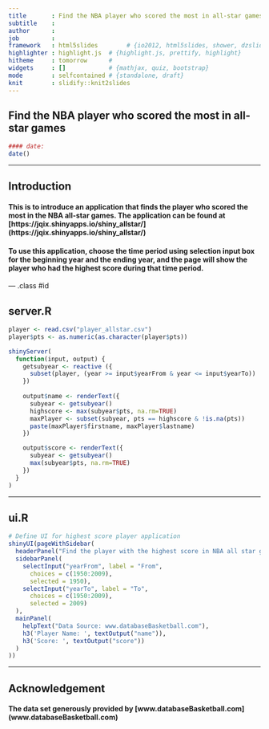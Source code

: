 ```yaml
---
title       : Find the NBA player who scored the most in all-star games
subtitle    : 
author      : 
job         : 
framework   : html5slides        # {io2012, html5slides, shower, dzslides, ...}
highlighter : highlight.js  # {highlight.js, prettify, highlight}
hitheme     : tomorrow      # 
widgets     : []            # {mathjax, quiz, bootstrap}
mode        : selfcontained # {standalone, draft}
knit        : slidify::knit2slides
---
```


## Find the NBA player who scored the most in all-star games
``` r
#### date: 
date()
```


---


## Introduction

#### This is to introduce an application that finds the player who scored the most in the NBA all-star games. The application can be found at [https://jqix.shinyapps.io/shiny_allstar/] (https://jqix.shinyapps.io/shiny_allstar/)

#### To use this application, choose the time period using selection input box for the beginning year and the ending year, and the page will show the player who had the highest score during that time period.

--- .class #id 

## server.R

```r
player <- read.csv("player_allstar.csv")
player$pts <- as.numeric(as.character(player$pts))

shinyServer(
  function(input, output) {
    getsubyear <- reactive ({
      subset(player, (year >= input$yearFrom & year <= input$yearTo))
    })
    
    output$name <- renderText({
      subyear <- getsubyear()
      highscore <- max(subyear$pts, na.rm=TRUE)
      maxPlayer <- subset(subyear, pts == highscore & !is.na(pts))
      paste(maxPlayer$firstname, maxPlayer$lastname)
    })

    output$score <- renderText({
      subyear <- getsubyear()
      max(subyear$pts, na.rm=TRUE)
    })
  }
)

```

---

## ui.R

```r
# Define UI for highest score player application
shinyUI(pageWithSidebar(
  headerPanel("Find the player with the highest score in NBA all star games"),
  sidebarPanel(
    selectInput("yearFrom", label = "From",
      choices = c(1950:2009),
      selected = 1950),
    selectInput("yearTo", label = "To",
      choices = c(1950:2009),
      selected = 2009)
  ),
  mainPanel(
    helpText("Data Source: www.databaseBasketball.com"),
    h3('Player Name: ', textOutput("name")),
    h3('Score: ', textOutput("score"))
  )
))
```

---

## Acknowledgement

#### The data set generously provided by [www.databaseBasketball.com] (www.databaseBasketball.com)
